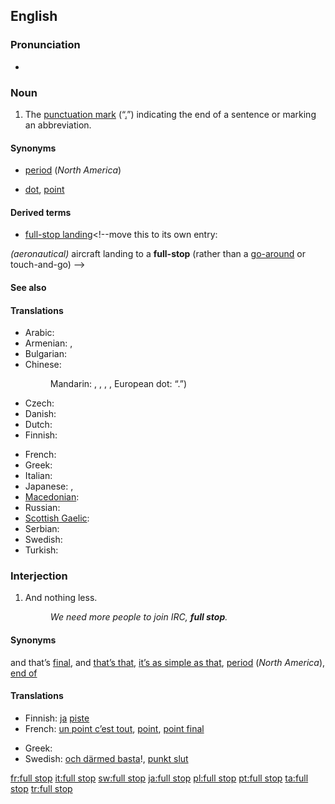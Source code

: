 ==English==

===Pronunciation===
* {{a|RP}} {{IPA|/fʊl stɒp/}}

===Noun===
{{en-noun|sg=[[full]] [[stop]]}}

# {{British|Australia|South Africa}} The [[punctuation mark]] (“[[Appendix:Unsupported_titles#.|.]]”) indicating the end of a sentence or marking an abbreviation.

====Synonyms====
* {{italbrac|indicating end of sentence}} [[period]] (''North America'')
* {{italbrac|marking an abbreviation}} [[dot]], [[point]]

====Derived terms====
* [[full-stop landing]]<!--move this to its own entry:
''(aeronautical)'' aircraft landing to a '''full-stop''' (rather than a [[go-around]] or touch-and-go)
-->

====See also====
{{punctuation }}

====Translations====
{{trans-top|The punctuation mark “.”}}
* Arabic: {{t|ar|نقطة|f|tr=nuqTa|sc=Arab}}
* Armenian: {{qualifier|indicating end of sentence}} {{t-|hy|վերջակետ|tr=verǰaket|sc=Armn|xs=Armenian}},  {{qualifier|marking an abbreviation}} {{t-|hy|կետ|tr=ket|sc=Armn|xs=Armenian}}
* Bulgarian: {{t+|bg|точка|f|sc=Cyrl}}
* Chinese:
*: Mandarin: {{t|zh|。|sc=Hani}}, {{t|zh|句號|sc=Hani}},  {{t|zh|句号|tr=jùhào|sc=Hani}} , {{t|zh|句點|sc=Hani}},  {{t|zh|句点|tr=jùdiǎn|sc=Hani}} European dot: “.”)
* Czech: {{t-|cs|tečka|f}}
* Danish: {{t+|da|punktum|n}}
* Dutch: {{t+|nl|punt}}
* Finnish: {{t+|fi|piste}}
{{trans-mid}}
* French: {{t+|fr|point|m}}
* Greek: {{t+|el|τελεία|f|sc=Grek}}
* Italian: {{t+|it|punto|m}}
* Japanese: {{t|ja|。|sc=Jpan}}, {{t|ja|句点|tr=くてん, kuten|sc=Jpan}}
* [[Macedonian]]: {{t-|mk|точка|f|tr=tóčka|sc=Cyrl|xs=Macedonian}}
* Russian: {{t+|ru|точка|f|tr=tóčka|sc=Cyrl}}
* [[Scottish Gaelic]]: {{t-|gd|stad-phuing|f|xs=Scottish Gaelic}}
* Serbian: {{t-|sr|tačka|f}}
* Swedish: {{t+|sv|punkt|c}}
* Turkish: {{t+|tr|nokta}}
{{trans-bottom}}

===Interjection===
{{en-intj|pos=[[full]] [[stop]]}}

# {{context|British|Australia}} And nothing less.
#: ''We need more people to join IRC, '''full stop'''.''

====Synonyms====
{{sense|and nothing less}} and that’s [[final]], and [[that's that|that’s that]], [[it's as simple as that|it’s as simple as that]], [[period]] (''North America''), [[end of]]

====Translations====
{{trans-top|And nothing less}}
* Finnish: [[ja#Finnish|ja]] [[piste#Finnish|piste]]
* French: [[un point c'est tout|un point c’est tout]], [[point]], [[point final]]
{{trans-mid}}
* Greek: {{t|el|τελεία και παύλα|sc=Grek}}
* Swedish: [[och därmed basta]]!, [[punkt slut]]
{{trans-bottom}}

[[fr:full stop]]
[[it:full stop]]
[[sw:full stop]]
[[ja:full stop]]
[[pl:full stop]]
[[pt:full stop]]
[[ta:full stop]]
[[tr:full stop]]
